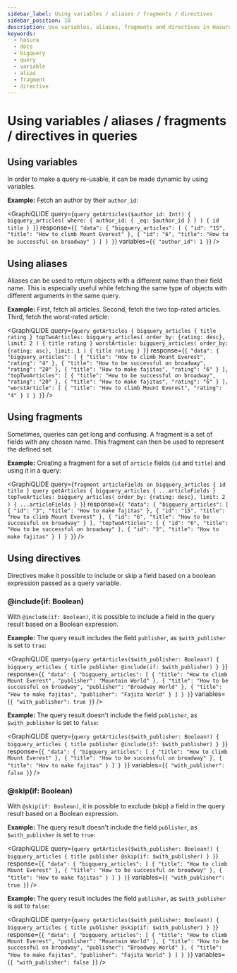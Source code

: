 ```yaml
---
sidebar_label: Using variables / aliases / fragments / directives
sidebar_position: 10
description: Use variables, aliases, fragments and directives in Hasura queries
keywords:
  - hasura
  - docs
  - bigquery
  - query
  - variable
  - alias
  - fragment
  - directive
---
```



# Using variables / aliases / fragments / directives in queries

## Using variables

In order to make a query re-usable, it can be made dynamic by using
variables.

**Example:** Fetch an author by their `author_id`:

<GraphiQLIDE
  query={`query getArticles($author_id: Int!) {
  bigquery_articles(
    where: { author_id: { _eq: $author_id } }
  ) {
    id
    title
  }
}`}
response={`{
  "data": {
    "bigquery_articles": [
      {
        "id": "15",
        "title": "How to climb Mount Everest"
      },
      {
        "id": "6",
        "title": "How to be successful on broadway"
      }
    ]
  }
}`}
variables={`{
  "author_id": 1
}`}
/>

## Using aliases

Aliases can be used to return objects with a different name than their
field name. This is especially useful while fetching the same type of
objects with different arguments in the same query.

**Example:** First, fetch all articles. Second, fetch the two top-rated
articles. Third, fetch the worst-rated article:

<GraphiQLIDE
  query={`query getArticles {
  bigquery_articles {
    title
    rating
  }
  topTwoArticles: bigquery_articles(
    order_by: {rating: desc},
    limit: 2
  ) {
    title
    rating
  }
  worstArticle: bigquery_articles(
    order_by: {rating: asc},
    limit: 1
  ) {
    title
    rating
  }
}`}
response={`{
  "data": {
    "bigquery_articles": [
      {
        "title": "How to climb Mount Everest",
        "rating": "4"
      },
      {
        "title": "How to be successful on broadway",
        "rating": "20"
      },
      {
        "title": "How to make fajitas",
        "rating": "6"
      }
    ],
    "topTwoArticles": [
      {
        "title": "How to be successful on broadway",
        "rating": "20"
      },
      {
        "title": "How to make fajitas",
        "rating": "6"
      }
    ],
    "worstArticle": [
      {
        "title": "How to climb Mount Everest",
        "rating": "4"
      }
    ]
  }
}`}
/>

## Using fragments

Sometimes, queries can get long and confusing. A fragment is a set of
fields with any chosen name. This fragment can then be used to represent
the defined set.

**Example:** Creating a fragment for a set of `article` fields (`id` and
`title`) and using it in a query:

<GraphiQLIDE
  query={`fragment articleFields on bigquery_articles {
  id
  title
}
query getArticles {
  bigquery_articles {
    ...articleFields
  }
  topTwoArticles: bigquery_articles(
    order_by: {rating: desc},
    limit: 2
  ) {
    ...articleFields
  }
}`}
response={`{
  "data": {
    "bigquery_articles": [
      {
        "id": "3",
        "title": "How to make fajitas"
      },
      {
        "id": "15",
        "title": "How to climb Mount Everest"
      },
      {
        "id": "6",
        "title": "How to be successful on broadway"
      }
    ],
    "topTwoArticles": [
      {
        "id": "6",
        "title": "How to be successful on broadway"
      },
      {
        "id": "3",
        "title": "How to make fajitas"
      }
    ]
  }
}`}
/>

## Using directives

Directives make it possible to include or skip a field based on a
boolean expression passed as a query variable.

### @include(if: Boolean)

With `@include(if: Boolean)`, it is possible to include a field in the
query result based on a Boolean expression.

**Example:** The query result includes the field `publisher`, as
`$with_publisher` is set to `true`:

<GraphiQLIDE
  query={`query getArticles($with_publisher: Boolean!) {
  bigquery_articles {
    title
    publisher @include(if: $with_publisher)
  }
}`}
response={`{
  "data": {
    "bigquery_articles": [
      {
        "title": "How to climb Mount Everest",
        "publisher": "Mountain World"
      },
      {
        "title": "How to be successful on broadway",
        "publisher": "Broadway World"
      },
      {
        "title": "How to make fajitas",
        "publisher": "Fajita World"
      }
    ]
  }
}`}
variables={`{
  "with_publisher": true
}`}
/>

**Example:** The query result doesn't include the field `publisher`, as
`$with_publisher` is set to `false`:

<GraphiQLIDE
  query={`query getArticles($with_publisher: Boolean!) {
  bigquery_articles {
    title
    publisher @include(if: $with_publisher)
  }
}`}
response={`{
  "data": {
    "bigquery_articles": [
      {
        "title": "How to climb Mount Everest"
      },
      {
        "title": "How to be successful on broadway"
      },
      {
        "title": "How to make fajitas"
      }
    ]
  }
}`}
variables={`{
  "with_publisher": false
}`}
/>

### @skip(if: Boolean)

With `@skip(if: Boolean)`, it is possible to exclude (skip) a field in
the query result based on a Boolean expression.

**Example:** The query result doesn't include the field `publisher`, as
`$with_publisher` is set to `true`:

<GraphiQLIDE
  query={`query getArticles($with_publisher: Boolean!) {
  bigquery_articles {
    title
    publisher @skip(if: $with_publisher)
  }
}`}
response={`{
  "data": {
    "bigquery_articles": [
      {
        "title": "How to climb Mount Everest"
      },
      {
        "title": "How to be successful on broadway"
      },
      {
        "title": "How to make fajitas"
      }
    ]
  }
}`}
variables={`{
  "with_publisher": true
}`}
/>

**Example:** The query result includes the field `publisher`, as
`$with_publisher` is set to `false`:

<GraphiQLIDE
  query={`query getArticles($with_publisher: Boolean!) {
  bigquery_articles {
    title
    publisher @skip(if: $with_publisher)
  }
}`}
response={`{
  "data": {
    "bigquery_articles": [
      {
        "title": "How to climb Mount Everest",
        "publisher": "Mountain World"
      },
      {
        "title": "How to be successful on broadway",
        "publisher": "Broadway World"
      },
      {
        "title": "How to make fajitas",
        "publisher": "Fajita World"
      }
    ]
  }
}`}
variables={`{
  "with_publisher": false
}`}
/>
